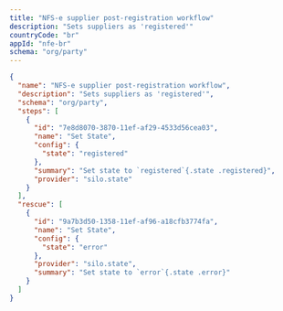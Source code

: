 ```yaml
---
title: "NFS-e supplier post-registration workflow"
description: "Sets suppliers as 'registered'"
countryCode: "br"
appId: "nfe-br"
schema: "org/party"
---
```


```json Example NFS-e supplier post-registration workflow with states expandable
{
  "name": "NFS-e supplier post-registration workflow",
  "description": "Sets suppliers as 'registered'",
  "schema": "org/party",
  "steps": [
    {
      "id": "7e8d8070-3870-11ef-af29-4533d56cea03",
      "name": "Set State",
      "config": {
        "state": "registered"
      },
      "summary": "Set state to `registered`{.state .registered}",
      "provider": "silo.state"
    }
  ],
  "rescue": [
    {
      "id": "9a7b3d50-1358-11ef-af96-a18cfb3774fa",
      "name": "Set State",
      "config": {
        "state": "error"
      },
      "provider": "silo.state",
      "summary": "Set state to `error`{.state .error}"
    }
  ]
}

```